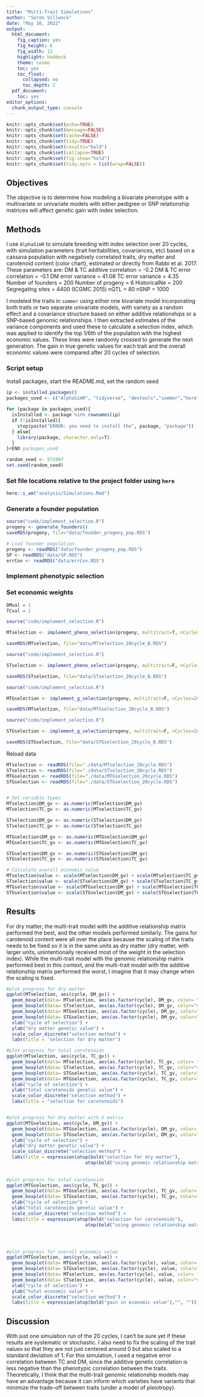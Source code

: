 ```yaml
---
title: "Multi-Trait Simulations"
author: "Seren Villwock"
date: "May 16, 2022"
output:
  html_document:
    fig_caption: yes
    fig_height: 6
    fig_width: 12
    highlight: haddock
    theme: cosmo
    toc: yes
    toc_float:
      collapsed: no
      toc_depth: 2
  pdf_document:
    toc: yes
editor_options:
  chunk_output_type: console
---
```

  
<style>
pre {
  overflow-x: auto;
}
pre code {
  word-wrap: normal;
  white-space: pre;
}
</style>

```r
knitr::opts_chunk$set(echo=TRUE)
knitr::opts_chunk$set(message=FALSE)
knitr::opts_chunk$set(cache=FALSE)
knitr::opts_chunk$set(tidy=TRUE)
knitr::opts_chunk$set(results="hold")
knitr::opts_chunk$set(collapse=TRUE)
knitr::opts_chunk$set(fig.show="hold")
knitr::opts_chunk$set(tidy.opts = list(wrap=FALSE))
```


## Objectives
The objective is to determine how modeling a bivariate phenotype with a multivariate or univariate models with either pedigree or SNP relationship matrices will affect genetic gain with index selection. 


## Methods
I use `AlphaSimR` to simulate breeding with index selection over 20 cycles, with simulation parameters (trait heritabilities, covariances, etc) based on a cassava population with negatively correlated traits, dry matter and carotenoid content (color chart), estimated or directly from Rabbi et al. 2017. These parameters are:
DM & TC additive correlation = -0.2
DM & TC error correlation = -0.1
DM error variance = 41.08
TC error variance = 4.35
Number of founders = 200
Number of progeny = 6
HistoricalNe = 200
Segregating sites = 4400 (ICGMC 2015)
nQTL = 80
nSNP = 1000

I modeled the traits in `sommer` using either one bivariate model incorporating both traits or two separate univariate models, with variety as a random effect and a covariance structure based on either additive relationships or a SNP-based genomic relationships. I then extracted estimates of the variance components and used these to calculate a selection index, which was applied to identify the top 1/6th of the population with the highest economic values. These lines were randomly crossed to generate the next generation. The gain in true genetic values for each trait and the overall economic values were compared after 20 cycles of selection.



### Script setup
Install packages, start the README.md, set the random seed  
```r
ip <- installed.packages()
packages_used <- c("AlphaSimR", "tidyverse", "devtools","sommer","here", "ggplot2")

for (package in packages_used){
  isInstalled <- package %in% rownames(ip)
  if (!isInstalled){
    stop(paste("ERROR: you need to install the", package, "package"))
  } else{
    library(package, character.only=T)
  }
}#END packages_used

random_seed <- 571997
set.seed(random_seed)
```


### Set file locations relative to the project folder using `here`  
```r
here::i_am("analysis/Simulations.Rmd")
```


### Generate a founder population
```r
source("code/implement_selection.R")
progeny <- generate_founders()
saveRDS(progeny, file="data/founder_progeny_pop.RDS")
```

```r
# Load founder population
progeny <- readRDS("data/founder_progeny_pop.RDS")
SP <- readRDS("data/SP.RDS")
errCov <- readRDS("data/errCov.RDS")
```


### Implement phenotypic selection
### Set economic weights
```r
DMval = 1
TCval = 1
```

```r
source("code/implement_selection.R")

MTselection <- implement_pheno_selection(progeny, multitrait=T, nCycles=20) 

saveRDS(MTselection, file="data/MTselection_20cycle_B.RDS")
```

```r
source("code/implement_selection.R")

STselection <- implement_pheno_selection(progeny, multitrait=F, nCycles=20) 

saveRDS(STselection, file="data/STselection_20cycle_B.RDS")
```

```r
source("code/implement_selection.R")

MTGselection <- implement_g_selection(progeny, multitrait=F, nCycles=20) 

saveRDS(MTselection, file="data/MTGselection_20cycle_B.RDS")
```

```r
source("code/implement_selection.R")

STGselection <- implement_g_selection(progeny, multitrait=F, nCycles=20) 

saveRDS(STGselection, file="data/STGselection_20cycle_B.RDS")
```

Reload data 
```r
MTselection <- readRDS(file="./data/MTselection_20cycle.RDS")
STselection <- readRDS(file="./data/STselection_20cycle.RDS")
MTGselection <- readRDS(file="./data/MTGselection_20cycle.RDS")
STGselection <- readRDS(file="./data/STGselection_20cycle.RDS")


# Set variable types
MTselection$DM_gv <- as.numeric(MTselection$DM_gv)
MTselection$TC_gv <- as.numeric(MTselection$TC_gv)

STselection$DM_gv <- as.numeric(STselection$DM_gv)
STselection$TC_gv <- as.numeric(STselection$TC_gv)

MTGselection$DM_gv <- as.numeric(MTGselection$DM_gv)
MTGselection$TC_gv <- as.numeric(MTGselection$TC_gv)

STGselection$DM_gv <- as.numeric(STGselection$DM_gv)
STGselection$TC_gv <- as.numeric(STGselection$TC_gv)

# Calculate overall economic value
MTselection$value <- scale(MTselection$DM_gv) + scale(MTselection$TC_gv) 
STselection$value <- scale(STselection$DM_gv) + scale(STselection$TC_gv) 
MTGselection$value <- scale(MTGselection$DM_gv) + scale(MTGselection$TC_gv) 
STGselection$value <- scale(STGselection$DM_gv) + scale(STGselection$TC_gv) 
```



## Results

For dry matter, the multi-trait model with the additive relationship matrix performed the best, and the other models performed similarly. The gains for carotenoid content were all over the place because the scaling of the traits needs to be fixed so it is in the same units as dry matter (dry matter, with larger units, unintentionally received most of the weight in the selection index). While the multi-trait model with the genomic relationship matrix performed best in this context, and the multi-trait model with the additive relationship matrix performed the worst, I imagine that it may change when the scaling is fixed. 

```r
#plot progress for dry matter
ggplot(MTselection, aes(cycle, DM_gv)) +
  geom_boxplot(data= MTselection, aes(as.factor(cycle), DM_gv, color= "multi-trait model with A")) +
  geom_boxplot(data= STselection, aes(as.factor(cycle), DM_gv, color="single-trait models with A")) +
  geom_boxplot(data= MTGselection, aes(as.factor(cycle), DM_gv, color="multi-trait model with G")) +
  geom_boxplot(data= STGselection, aes(as.factor(cycle), DM_gv, color="single-trait models with G")) +
  xlab("cycle of selection") +
  ylab("dry matter genetic value") +
  scale_color_discrete("selection method") +
  labs(title = "selection for dry matter")

#plot progress for total carotenoids
ggplot(MTselection, aes(cycle, TC_gv)) +
  geom_boxplot(data= MTselection, aes(as.factor(cycle), TC_gv, color= "multi-trait model with A")) +
  geom_boxplot(data= STselection, aes(as.factor(cycle), TC_gv, color="single-trait models with A")) +
  geom_boxplot(data= STGselection, aes(as.factor(cycle), TC_gv, color="single-trait models with G")) +
  geom_boxplot(data= MTGselection, aes(as.factor(cycle), TC_gv, color="multi-trait model with G")) +
  xlab("cycle of selection") +
  ylab("total carotenoids genetic value") +
  scale_color_discrete("selection method") +
  labs(title = "selection for carotenoids")


#plot progress for dry matter with G matrix
ggplot(MTGselection, aes(cycle, DM_gv)) +
  geom_boxplot(data= MTGselection, aes(as.factor(cycle), DM_gv, color= "multi-trait model")) +
  geom_boxplot(data= STGselection, aes(as.factor(cycle), DM_gv, color="single-trait models")) +
  xlab("cycle of selection") +
  ylab("dry matter genetic value") +
  scale_color_discrete("selection method") +
  labs(title = expression(atop(bold("selection for dry matter"), 
                             atop(bold("using genomic relationship matrix"), ""))))
  
  
#plot progress for total carotenoids 
ggplot(MTGselection, aes(cycle, TC_gv)) +
  geom_boxplot(data= MTGselection, aes(as.factor(cycle), TC_gv, color= "multi-trait model")) +
  geom_boxplot(data= STGselection, aes(as.factor(cycle), TC_gv, color="single-trait models")) +
  xlab("cycle of selection") +
  ylab("total carotenoids genetic value") +
  scale_color_discrete("selection method") +
  labs(title = expression(atop(bold("selection for carotenoids"), 
                             atop(bold("using genomic relationship matrix"), ""))))




#plot progress for overall economic value 
ggplot(MTGselection, aes(cycle, value)) +
  geom_boxplot(data= MTGselection, aes(as.factor(cycle), value, color= "multi-trait model, G")) +
  geom_boxplot(data= STGselection, aes(as.factor(cycle), value, color="single-trait models, G")) +
  geom_boxplot(data= MTselection, aes(as.factor(cycle), value, color= "multi-trait model, A")) +
  geom_boxplot(data= STselection, aes(as.factor(cycle), value, color="single-trait models, A")) +
  xlab("cycle of selection") +
  ylab("total economic value") +
  scale_color_discrete("selection method") +
  labs(title = expression(atop(bold("gain in economic value"),"", "")))

```

## Discussion
With just one simulation run of the 20 cycles, I can't be sure yet if these results are systematic or stochastic. I also need to fix the scaling of the trait values so that they are not just centered around 0 but also scaled to a standard deviation of 1. For this simulation, I used a negative error correlation between TC and DM, since the additive genetic correlation is less negative than the phenotypic correlation between the traits. Theoretically, I think that the multi-trait genomic relationship models may have an advantage because it can inform which varieties have variants that minimize the trade-off between traits (under a model of pleiotropy).
